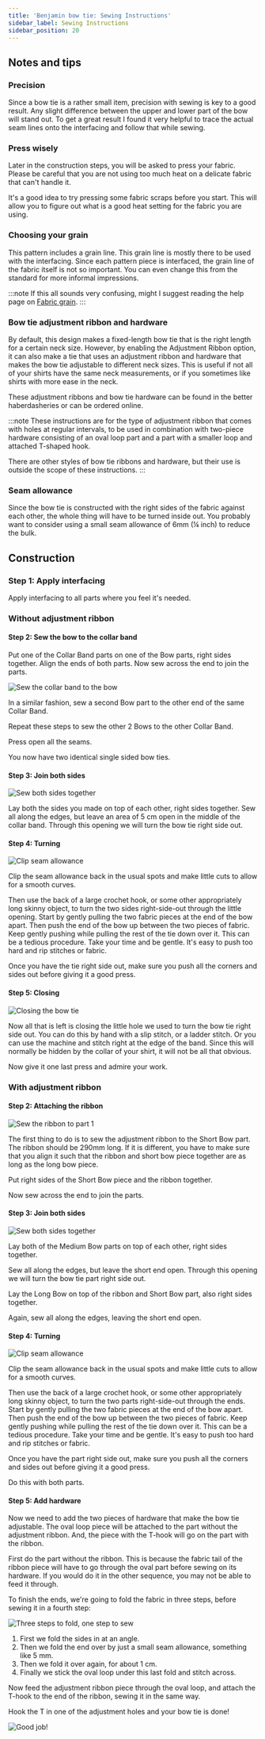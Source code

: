 ```yaml
---
title: 'Benjamin bow tie: Sewing Instructions'
sidebar_label: Sewing Instructions
sidebar_position: 20
---
```


## Notes and tips

### Precision

Since a bow tie is a rather small item, precision with sewing is key to a good result.
Any slight difference between the upper and lower part of the bow will stand out.
To get a great result I found it very helpful to trace the actual seam lines
onto the interfacing and follow that while sewing.

### Press wisely

Later in the construction steps, you will be asked to press your fabric. Please be careful
that you are not using too much heat on a delicate fabric that can't handle it.

It's a good idea to try pressing some fabric scraps before you start. This will allow you to
figure out what is a good heat setting for the fabric you are using.

### Choosing your grain

This pattern includes a grain line. This grain line is mostly there to be used with
the interfacing. Since each pattern piece is interfaced, the grain line of the fabric
itself is not so important. You can even change this from the standard for more
informal impressions.

:::note
If this all sounds very confusing, might I suggest reading the help
page on [Fabric grain](/docs/sewing/fabric-grain).
:::

### Bow tie adjustment ribbon and hardware

By default, this design makes a fixed-length bow tie that is the right length for a certain neck size.
However, by enabling the Adjustment Ribbon option, it can also make a tie
that uses an adjustment ribbon and hardware that makes the bow tie
adjustable to different neck sizes. This is useful if not all of your shirts have
the same neck measurements, or if you sometimes like shirts with more ease in the
neck.

These adjustment ribbons and bow tie hardware can be found in the better haberdasheries or can be ordered online.

:::note
These instructions are for the type of adjustment ribbon that comes with
holes at regular intervals, to be used in combination with two-piece
hardware consisting of an oval loop part and a part with a smaller loop
and attached T-shaped hook.

There are other styles of bow tie ribbons and hardware, but their use is
outside the scope of these instructions.
:::

### Seam allowance

Since the bow tie is constructed with the right sides of the fabric against each other,
the whole thing will have to be turned inside out. You probably want to consider using
a small seam allowance of 6mm (¼ inch) to reduce the bulk.

## Construction

### Step 1: Apply interfacing

Apply interfacing to all parts where you feel it's needed.

### Without adjustment ribbon

#### Step 2: Sew the bow to the collar band

Put one of the Collar Band parts on one of the Bow parts, right sides together.
Align the ends of both parts. Now sew across the end to join the parts.

![Sew the collar band to the bow](step12.png)

In a similar fashion, sew a second Bow part to the other end of the same Collar Band.

Repeat these steps to sew the other 2 Bows to the other Collar Band.

Press open all the seams.

You now have two identical single sided bow ties.

#### Step 3: Join both sides

![Sew both sides together](step13.png)

Lay both the sides you made on top of each other, right sides together. Sew all
along the edges, but leave an area of 5 cm open in the middle of the collar band. Through
this opening we will turn the bow tie right side out.

#### Step 4: Turning

![Clip seam allowance](step14.png)

Clip the seam allowance back in the usual spots and make little cuts to allow for
a smooth curves.

Then use the back of a large crochet hook, or some other appropriately long skinny
object, to turn the two sides right-side-out through the little opening. Start by
gently pulling the two fabric pieces at the end of the bow apart. Then push the
end of the bow up between the two pieces of fabric. Keep gently pushing while
pulling the rest of the tie down over it. This can be a tedious procedure. Take
your time and be gentle. It's easy to push too hard and rip stitches or fabric.

Once you have the tie right side out, make sure you push all the corners and sides
out before giving it a good press.

#### Step 5: Closing

![Closing the bow tie](step15.png)

Now all that is left is closing the little hole we used to turn the bow tie
right side out. You can do this by hand with a slip stitch, or a ladder stitch.
Or you can use the machine and stitch right at the edge of the band. Since this
will normally be hidden by the collar of your shirt, it will not be all that obvious.

Now give it one last press and admire your work.

### With adjustment ribbon

#### Step 2: Attaching the ribbon

![Sew the ribbon to part 1](step22.png)

The first thing to do is to sew the adjustment ribbon to the Short Bow part.
The ribbon should be 290mm long. If it is different, you have to make sure
that you align it such that the ribbon and short bow piece together are as long as
the long bow piece.

Put right sides of the Short Bow piece and the ribbon together.

Now sew across the end to join the parts.

#### Step 3: Join both sides

![Sew both sides together](step23.png)

Lay both of the Medium Bow parts on top of each other, right sides together.

Sew all along the edges, but leave the short end open.
Through this opening we will turn the bow tie part right side out.

Lay the Long Bow on top of the ribbon and Short Bow part, also right sides
together.

Again, sew all along the edges, leaving the short end open.

#### Step 4: Turning

![Clip seam allowance](step14.png)

Clip the seam allowance back in the usual spots and make little cuts to allow for
a smooth curves.

Then use the back of a large crochet hook, or some other appropriately long skinny
object, to turn the two parts right-side-out through the ends. Start by
gently pulling the two fabric pieces at the end of the bow apart. Then push the
end of the bow up between the two pieces of fabric. Keep gently pushing while
pulling the rest of the tie down over it. This can be a tedious procedure. Take
your time and be gentle. It's easy to push too hard and rip stitches or fabric.

Once you have the part right side out, make sure you push all the corners and sides
out before giving it a good press.

Do this with both parts.

#### Step 5: Add hardware

Now we need to add the two pieces of hardware that make the bow tie adjustable.
The oval loop piece will be attached to the part without the adjustment ribbon.
And, the piece with the T-hook will go on the part with the ribbon.

First do the part without the ribbon. This is because the fabric tail of the
ribbon piece will have to go through the oval part before sewing on its hardware.
If you would do it in the other sequence, you may not be able to feed it through.

To finish the ends, we're going to fold the fabric in three steps,
before sewing it in a fourth step:

![Three steps to fold, one step to sew](step25.png)

1. First we fold the sides in at an angle.
2. Then we fold the end over by just a small seam allowance, something like 5 mm.
3. Then we fold it over again, for about 1 cm.
4. Finally we stick the oval loop under this last fold and stitch across.

Now feed the adjustment ribbon piece through the oval loop, and
attach the T-hook to the end of the ribbon, sewing it in the same way.

Hook the T in one of the adjustment holes and your bow tie is done!

![Good job!](finished.gif)
